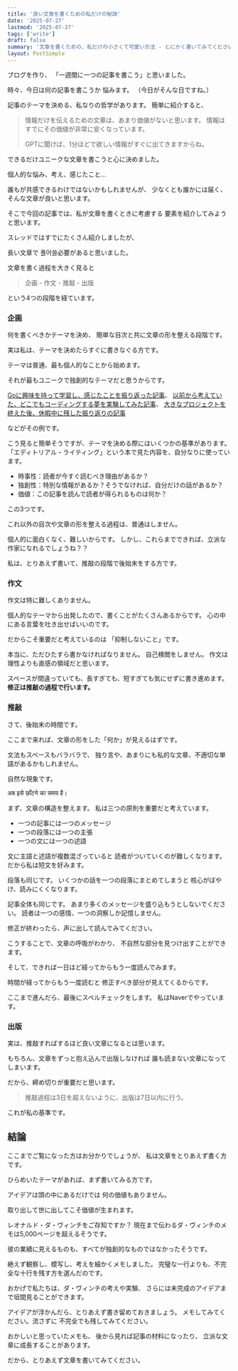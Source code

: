 ```yaml
---
title: '良い文章を書くための私だけの秘訣'
date: '2025-07-27'
lastmod: '2025-07-27'
tags: ['write']
draft: false
summary: '文章を書くための、私だけの小さくて可愛い方法 - とにかく書いてみてください。'
layout: PostSimple
---
```


ブログを作り、
「一週間に一つの記事を書こう」と思いました。

時々、今日は何の記事を書こうか
悩みます。
（今日がそんな日ですね。）

記事のテーマを決める、私なりの哲学があります。
簡単に紹介すると、

> 情報だけを伝えるための文章は、あまり価値がないと思います。
> 情報はすでにその価値が非常に安くなっています。
>
> GPTに聞けば、1分ほどで欲しい情報がすぐに出てきますからね。

できるだけユニークな文章を書こうと心に決めました。

個人的な悩み、考え、感じたこと…

誰もが共感できるわけではないかもしれませんが、
少なくとも誰かには届く、そんな文章が良いと思います。

そこで今回の記事では、私が文章を書くときに考慮する
要素を紹介してみようと思います。

スレッドではすでにたくさん紹介しましたが、

長い文章で 풀어쓸必要があると思いました。

文章を書く過程を大きく見ると

> 企画 - 作文 - 推敲 - 出版

という4つの段階を経ています。

### 企画

何を書くべきかテーマを決め、
簡単な目次と共に文章の形を整える段階です。

実は私は、テーマを決めたらすぐに書きなぐる方です。

テーマは普通、最も個人的なことから始めます。

それが最もユニークで独創的なテーマだと思うからです。

[Goに興味を持って学習し、感じたことを振り返った記事](https://frogsoo.vercel.app/blog/cute-go)、
[以前から考えていた、どこでもコーディングする夢を実験してみた記事](https://frogsoo.vercel.app/blog/home-ssh)、
[大きなプロジェクトを終えた後、休暇中に残した振り返りの記事](https://frogsoo.vercel.app/blog/10-good-dev)

などがその例です。

こう見ると簡単そうですが、テーマを決める際にはいくつかの基準があります。
「エディトリアル・ライティング」という本で見た内容を、自分なりに使っています。

- 時事性：読者が今すぐ読むべき理由があるか？
- 独創性：特別な情報があるか？そうでなければ、自分だけの話があるか？
- 価値：この記事を読んで読者が得られるものは何か？

この3つです。

これ以外の目次や文章の形を整える過程は、普通はしません。

個人的に面白くなく、難しいからです。
しかし、これらまでできれば、立派な作家になれるでしょうね？？

私は、とりあえず書いて、推敲の段階で後始末をする方です。

### 作文

作文は特に難しくありません。

個人的なテーマから出発したので、書くことがたくさんあるからです。
心の中にある言葉を吐き出せばいいのです。

だからこそ重要だと考えているのは
「抑制しないこと」です。

本当に、ただひたすら書かなければなりません。
自己検閲をしません。
作文は理性よりも直感の領域だと思います。

スペースが間違っていても、長すぎても、短すぎても気にせずに書き進めます。
**修正は推敲の過程で行います。**

### 推敲

さて、後始末の時間です。

ここまで来れば、文章の形をした「何か」が見えるはずです。

文法もスペースもバラバラで、
独り言や、あまりにも私的な文章、不適切な単語があるかもしれません。

自然な現象です。

अब इसे छाँटने का समय है।

まず、文章の構造を整えます。
私は三つの原則を重要だと考えています。

- 一つの記事には一つのメッセージ
- 一つの段落には一つの主張
- 一つの文には一つの述語

文に主語と述語が複数混ざっていると
読者がついていくのが難しくなります。
だから私は短文を好みます。

段落も同じです。
いくつかの話を一つの段落にまとめてしまうと
核心がぼやけ、読みにくくなります。

記事全体も同じです。
あまり多くのメッセージを盛り込もうとしないでください。
読者は一つの感情、一つの洞察しか記憶しません。

修正が終わったら、声に出して読んでみてください。

こうすることで、文章の呼吸がわかり、
不自然な部分を見つけ出すことができます。

そして、できれば一日ほど経ってからもう一度読んでみます。

時間が経ってからもう一度読むと
修正すべき部分が見えてくるからです。

ここまで進んだら、最後にスペルチェックをします。
私はNaverでやっています。

### 出版

実は、推敲すればするほど良い文章になるとは思います。

もちろん、文章をずっと抱え込んで出版しなければ
誰も読まない文章になってしまいます。

だから、締め切りが重要だと思います。

> 推敲過程は3日を超えないように、出版は7日以内に行う。

これが私の基準です。

## 結論

ここまでご覧になった方はお分かりでしょうが、
私は文章をとりあえず書く方です。

ひらめいたテーマがあれば、まず書いてみる方です。

アイデアは頭の中にあるだけでは
何の価値もありません。

取り出して世に出してこそ価値が生まれます。

レオナルド・ダ・ヴィンチをご存知ですか？
現在まで伝わるダ・ヴィンチのメモは5,000ページを超えるそうです。

彼の業績に見えるものも、すべてが独創的なものではなかったそうです。

絶えず観察し、模写し、考えを細かくメモしました。
完璧な一行よりも、不完全な十行を残す方を選んだのです。

おかげで私たちは、ダ・ヴィンチの考えや実験、
さらには未完成のアイデアまで垣間見ることができます。

アイデアが浮かんだら、とりあえず書き留めておきましょう。
メモしてみてください。流さずに
不完全でも残してみてください。

おかしいと思っていたメモも、
後から見れば記事の材料になったり、
立派な文章に成長することがあります。

だから、とりあえず文章を書いてみてください。
